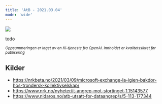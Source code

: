 ```yaml
---
title: 'AtB - 2021.03.04'
mode: 'wide'
---
```


<Frame>
<img src="/images/atb.png" />
</Frame>

todo

<sup><i>Oppsummeringen er laget av en KI-tjeneste fra OpenAI. Innholdet er kvalitetssikret før publisering</i></sup>

## Kilder
- https://nrkbeta.no/2021/03/09/microsoft-exchange-la-igjen-bakdor-hos-trondersk-kollektivselskap/
- https://www.nrk.no/nyheter/it-angrep-mot-stortinget-1.15143577
- https://www.nidaros.no/atb-utsatt-for-dataangrep/s/5-113-177344

